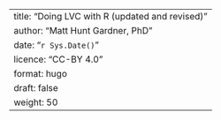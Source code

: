 ---
title: "Doing LVC with R (updated and revised)"
author: "Matt Hunt Gardner, PhD "
date: "`r Sys.Date()`"
licence: "CC-BY 4.0"
format: hugo
draft: false
weight: 50
---